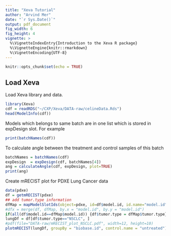 ```yaml
---
title: "Xeva Tutorial"
author: "Arvind Mer"
date: "`r Sys.Date()`"
output: pdf_document
fig_width: 6
fig_height: 4
vignette: >
  %\VignetteIndexEntry{Introduction to the Xeva R package}
  %\VignetteEngine{knitr::rmarkdown}
  %\VignetteEncoding{UTF-8}
---
```


```r
knitr::opts_chunk$set(echo = TRUE)
```

## Load Xeva
Load Xeva library and data.
```r
library(Xeva)
cdf = readRDS("~/CXP/Xeva/DATA-raw/celineData.Rds")
head(ModelInfo(cdf))
```

Models which belongs to same batch are in one list which is stored in expDesign slot. For example
```r
print(batchNames(cdf)) 
```

To calculate angle between the treatment and control samples of this batch
```r
batchNames = batchNames(cdf)
expDesign  = expDesign(cdf, batchNames[4])
ang = calculateAngle(cdf, expDesign, plot=TRUE)
print(ang)
```

\pagebreak

Create mRECIST plot for PDXE Lung Cancer data
```r
data(pdxe)
df = getmRECIST(pdxe)
## add tumor.type information
dfMap = mapModelSlotIds(object=pdxe, id=df$model.id, id.name="model.id", map.to="tumor.type", unique = FALSE)
#dfx = merge(df, dfMap, by.x = "model.id", by.y = "model.id")
if(all(df$model.id==dfMap$model.id)) {df$tumor.type = dfMap$tumor.type}
lungDf = df[df$tumor.type=="NSCLC", ]
#pdf(file="DATA-raw/mRECIST_plot_NSCLC.pdf", width=12, height=10)
plotmRECIST(lungDf, groupBy = "biobase.id", control.name = "untreated")
```


<!-- \pagebreak -->
<!-- This is an R Markdown document. Markdown is a simple formatting syntax for authoring HTML, PDF, and MS Word documents. For more details on using R Markdown see <http://rmarkdown.rstudio.com>. -->

<!-- When you click the **Knit** button a document will be generated that includes both content as well as the output of any embedded R code chunks within the document. You can embed an R code chunk like this: -->

<!-- ```{r cars} -->
<!-- summary(cars) -->
<!-- ``` -->

<!-- ```{r cars2} -->
<!-- summary(cars) -->
<!-- ``` -->
<!-- ## Including Plots -->

<!-- You can also embed plots, for example: -->

<!-- ```{r pressureX, , include=TRUE, echo=FALSE} -->
<!-- plot(pressure) -->
<!-- ``` -->

<!-- Note that the `echo = FALSE` parameter was added to the code chunk to prevent printing of the R code that generated the plot. -->
